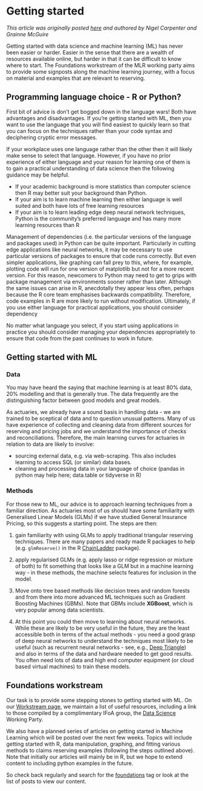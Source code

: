# Getting started {#sec-getting-started}


*This article was originally posted [here](https://institute-and-faculty-of-actuaries.github.io/mlr-blog/post/intro-to-foundations-blog/) and authored by Nigel Carpenter and Grainne McGuire*


Getting started with data science and machine learning (ML) has never been easier or harder. 
Easier in the sense that there are a wealth of resources available online, but harder in that it can be difficult to know where to start.
The Foundations workstream of the MLR working party aims to provide some signposts along the machine learning journey, with a focus on material and examples that are relevant to reserving.


## Programming language choice -  R or Python?

First bit of advice is don't get bogged down in the language wars! Both have advantages and disadvantages. 
If you're getting started with ML, then you want to use the language that you will find easiest to quickly learn so that you can focus on the techniques rather than your code syntax and deciphering cryptic error messages.

If your workplace uses one language rather than the other then it will likely make sense to select that language.
However, if you have no prior experience of either language and your reason for learning one of them is to gain a practical understanding of data science then the following guidance may be helpful. 

* If your academic background is more statistics than computer science then R may better suit your background than Python. 
* If your aim is to learn machine learning then either language is well suited and both have lots of free learning resources
* If your aim is to learn leading edge deep neural network techniques, Python is the community's preferred language and has many more learning resources than R

Management of dependencies (i.e. the particular versions of the language and packages used) in Python can be quite important. Particularly in cutting edge applications like neural networks, it may be necessary to use particular versions of packages to ensure that code runs correctly. But even simpler applications, like graphing can fall prey to this, where, for example, plotting code will run for one version of matplotlib but not for a more recent version. For this reason, newcomers to Python may need to get to grips with package management via environments sooner rather than later. Although the same issues can arise in R, anecdotally they appear less often, perhaps because the R core team emphasises backwards compatibility. Therefore, code examples in R are more likely to run without modification. Ultimately, if you use either language for practical applications, you should consider dependency

No matter what language you select, if you start using applications in practice you should consider managing your dependencies appropriately to ensure that code from the past continues to work in future.



## Getting started with ML

### Data

You may have heard the saying that machine learning is at least 80% data, 20% modelling and that is generally true. 
The data frequently are the distinguishing factor between good models and great models.

As actuaries, we already have a sound basis in handling data - we are trained to be sceptical of data and to question unusual patterns.
Many of us have experience of collecting and cleaning data from different sources for reserving and pricing jobs and we understand the importance of checks and reconciliations.
Therefore, the main learning curves for actuaries in relation to data are likely to involve:

* sourcing external data, e.g. via web-scraping. This also includes learning to access SQL (or similar) data bases.
* cleaning and processing data in your language of choice (pandas in python may help here; data.table or tidyverse in R)


### Methods

For those new to ML, our advice is to approach learning techniques from a familiar direction.
As actuaries most of us should have some familiarity with Generalised Linear Models (GLMs) if we have studied General Insurance Pricing, so this suggests a starting point. The steps are then:

1. gain familiarity with using GLMs to apply traditional triangular reserving techniques. There are many papers and ready made R packages to help (e.g. `glmReserve()` in the R [ChainLadder](https://cran.r-project.org/web/packages/ChainLadder/index.html) package).

1. apply regularised GLMs (e.g. apply lasso or ridge regression or mixture of both) to fit something that looks like a GLM but in a machine learning way - in these methods, the machine selects features for inclusion in the model.

1. Move onto tree based methods like decision trees and random forests and from there into more advanced ML techniques such as Gradient Boosting Machines (GBMs). Note that GBMs include **XGBoost**, which is very popular among data scientists.

1. At this point you could then move to learning about neural networks. While these are likely to be very useful in the future, they are the least accessible both in terms of the actual methods - you need a good grasp of deep neural networks to understand the techniques most likely to be useful (such as recurrent neural networks - see, e.g., [Deep Triangle](https://arxiv.org/abs/1804.09253)) and also in terms of the data and hardware needed to get good results. You often need lots of data and high end computer equipment (or cloud based virtual machines) to train these models.



## Foundations workstream

Our task is to provide some stepping stones to getting started with ML.
On our [Workstream page](https://institute-and-faculty-of-actuaries.github.io/mlr-blog/project/foundations), we maintain a list of useful resources, including a link to those compiled by a complimentary IFoA group, the [Data Science](https://www.actuaries.org.uk/practice-areas/general-insurance/research-working-parties/data-science) Working Party.

We also have a planned series of articles on getting started in Machine Learning which will be posted over the next few weeks.
Topics will include getting started with R, data manipulation, graphing, and fitting various methods to claims reserving examples (following the steps outlined above).
Note that initially our articles will mainly be in R, but we hope to extend content to including python examples in the future.


So check back regularly and search for the [foundations](https://institute-and-faculty-of-actuaries.github.io/mlr-blog/tags/foundations/) tag or look at the list of posts to view our content. 

